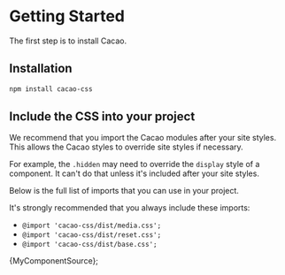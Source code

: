 ---
---

<!-- markdownlint-disable -->


# Getting Started

The first step is to install Cacao.

## Installation

```bash
npm install cacao-css
```

## Include the CSS into your project

We recommend that you import the Cacao modules after your site styles. This allows the Cacao styles to override site styles if necessary.

For example, the `.hidden` may need to override the `display` style of a component. It can't do that unless it's included after your site styles.

Below is the full list of imports that you can use in your project.

It's strongly recommended that you always include these imports:

- `@import 'cacao-css/dist/media.css';`
- `@import 'cacao-css/dist/reset.css';`
- `@import 'cacao-css/dist/base.css';`

<CodeBlock language="css">{MyComponentSource}</CodeBlock>;
